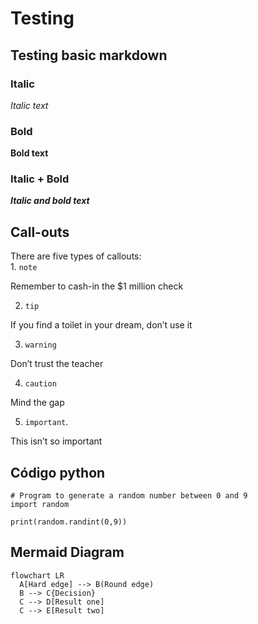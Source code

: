 # Testing

## Testing basic markdown

### Italic

*Italic text*

### Bold

**Bold text**

### Italic + Bold 

***Italic and bold text***

## Call-outs

There are five types of callouts:  
1. `note`

::: {.callout-note}
Remember to cash-in the $1 million check
:::

2. `tip`

::: {.callout-tip}
If you find a toilet in your dream, don't use it
:::

3. `warning`

::: {.callout-warning}
Don't trust the teacher
:::

4. `caution`

::: {.callout-caution}
Mind the gap
:::

5. `important`.

::: {.callout-important}
This isn't so important
:::




## Código python

```.python
# Program to generate a random number between 0 and 9
import random

print(random.randint(0,9))
```

## Mermaid Diagram

```mermaid
flowchart LR
  A[Hard edge] --> B(Round edge)
  B --> C{Decision}
  C --> D[Result one]
  C --> E[Result two]
```